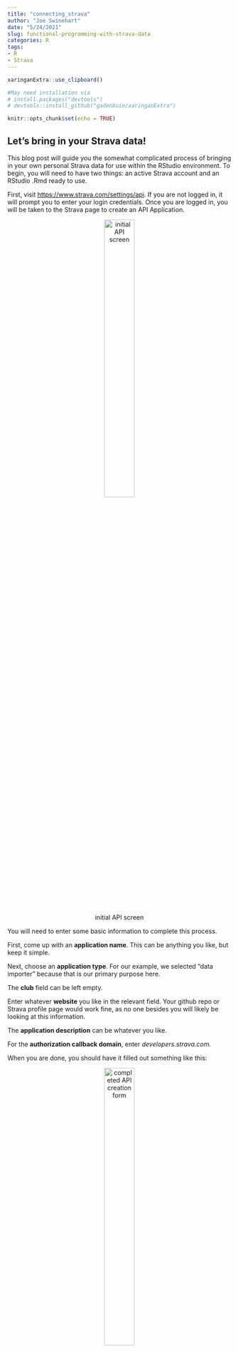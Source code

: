```yaml
---
title: "connecting_strava"
author: "Joe Swinehart"
date: "5/24/2021"
slug: functional-programming-with-strava-data
categories: R
tags:
- R
- Strava
---
```


```r
xaringanExtra::use_clipboard()

#May need installation via 
# install.packages("devtools")
# devtools::install_github("gadenbuie/xaringanExtra")
```




```r
knitr::opts_chunk$set(echo = TRUE)
```

## Let's bring in your Strava data!

This blog post will guide you the somewhat complicated process of bringing in your own personal Strava data for use within the RStudio environment. To begin, you will need to have two things: an active Strava account and an RStudio .Rmd ready to use.

First, visit <https://www.strava.com/settings/api>. If you are not logged in, it will prompt you to enter your login credentials. Once you are logged in, you will be taken to the Strava page to create an API Application.

<center>

![initial API screen](img/shot1.png){width="40%"}

</center>

You will need to enter some basic information to complete this process.

First, come up with an **application name**. This can be anything you like, but keep it simple.

Next, choose an **application type**. For our example, we selected "data importer" because that is our primary purpose here.

The **club** field can be left empty.

Enter whatever **website** you like in the relevant field. Your github repo or Strava profile page would work fine, as no one besides you will likely be looking at this information.

The **application description** can be whatever you like.

For the **authorization callback domain**, enter *developers.strava.com.*

When you are done, you should have it filled out something like this:

<center>

![completed API creation form](img/shot2.png){width="40%"}

</center>

When you click on Create, it will ask you to update your app icon. You can add any image file you like, and then it will take you to a screen listing your information.

<center>

![click to reveal the secret!](img/shot4.png){width="40%"}

</center>

For the next step, you will need to show your **Client Secret**, which will display a long alphanumeric string that is unique to you. This allows RStudio to talk to Strava for the initial handshake, verifying your identity and allowing RStudio to pull your data.

In your .Rmd, add the following lines of code:

    # ```{r}
    # 
    # library(rStrava)
    # 
    # library(plyr)
    # 
    # app_name <- "ENTER_YOUR_APP_NAME_HERE "
    # 
    # app_client_id <- "ENTER_YOUR_CLIENT_ID_HERE"
    # 
    # app_secret <- "ENTER_YOUR_CLIENT_SECRET_HERE"
    # 
    # #create the authentication token (only once)
    # 
    # stoken <- httr::config(token = strava_oauth(app_name, app_client_id, app_secret,
    # 
    # app_scope="activity:read_all", cache=TRUE))
    # 
    # #retrieve local token
    # 
    # stoken <- httr::config(token = readRDS('.httr-oauth')[[1]])
    # 
    # filename_raw <- "./data_raw.Rda"
    # 
    # filename_df <- "./data_df.Rda"
    # 
    # if (file.exists(filename_df)) {
    # 
    # cat("….. download last week")
    # 
    # load("./data_df.Rda")
    # 
    # # create empty data frame with same amount of columns as existing data,
    # 
    # # otherwise column mismatch may occur
    # 
    # df_empty <- df_activities[0,]
    # 
    # # define last date minus 1 week for corrections
    # 
    # last_date <- as.Date(max(df_activities$start_date))-7
    # 
    # # get new activities and place in data frame
    # 
    # new_activities <- get_activity_list(stoken, after = last_date)
    # 
    # df_new_activities <- compile_activities(new_activities, units="metric")
    # 
    # df_new_activities <- rbind.fill(df_empty,df_new_activities)
    # 
    # # replace existing records with updated ones, ignore the warnings
    # 
    # suppressWarnings(df_activities[df_activities$id %in% df_new_activities$id, ] <- df_new_activities)
    # 
    # # combine dataframes
    # 
    # df_activities <- rbind.fill(df_activities,df_new_activities)
    # 
    # df_activities <- unique(df_activities)
    # 
    # }
    # 
    # {
    # 
    # cat("….. Downloading from 2004, this takes some time")
    # 
    # last_date <- as.Date("2004-01-01")
    # 
    # activities <- get_activity_list(stoken, after = last_date)
    # 
    # df_activities <- compile_activities(activities, units="metric")
    # 
    # }
    # 
    # # store dataframe
    # 
    # save(df_activities, file="data_df.Rda")

    ```

Some things to note: be sure to enter your own **Application Name**, **Client ID**, and **Client Secret** in the correct spots. After running that code chunk, you should connect to the Strava website for authorization.

Check both boxes, and then click Authorize to link Strava with your data.

<center>

![click to authorize](img/shot5.png){width="40%"}

</center>

After the Authorization is complete, you will have a file called *stoken* appear in your working environment. Once that file is in place, you can comment out the two lines of code directly under the spot where you entered your Client Secret. You will see a little note there that it only needs to happen once:

\#create the authentication token (only once)
